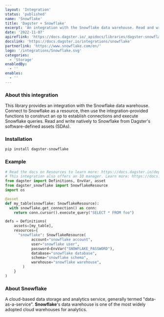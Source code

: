 ```yaml
---
layout: 'Integration'
status: 'published'
name: 'Snowflake'
title: 'Dagster + Snowflake'
excerpt: 'An integration with the Snowflake data warehouse. Read and write natively to Snowflake from Software Defined Assets.'
date: '2022-11-07'
apireflink: 'https://docs.dagster.io/_apidocs/libraries/dagster-snowflake'
docslink: 'https://docs.dagster.io/integrations/snowflake'
partnerlink: 'https://www.snowflake.com/en/'
logo: '/integrations/Snowflake.svg'
categories:
  - 'Storage'
enabledBy:
  - ''
enables:
  - ''
---
```


### About this integration

This library provides an integration with the Snowflake data warehouse. Connect to Snowflake as a resource, then use the integration-provided functions to construct an op to establish connections and execute Snowflake queries. Read and write natively to Snowflake from Dagster's software-defined assets (SDAs).

### Installation

```bash
pip install dagster-snowflake
```

### Example

```python
# Read the docs on Resources to learn more: https://docs.dagster.io/deployment/resources
# This integration also offers an IO manager. Learn more: https://docs.dagster.io/concepts/io-management/io-managers
from dagster import Definitions, EnvVar, asset
from dagster_snowflake import SnowflakeResource
import os

@asset
def my_table(snowflake: SnowflakeResource):
  with snowflake.get_connection() as conn:
    return conn.cursor().execute_query("SELECT * FROM foo")

defs = Definitions(
    assets=[my_table],
    resources={
      "snowflake": SnowflakeResource(
            account="snowflake account",
            user="snowflake user",
            password=EnvVar("SNOWFLAKE_PASSWORD"),
            database="snowflake database",
            schema="snowflake schema",
            warehouse="snowflake warehouse",
        )
    }
)
```

### About Snowflake

A cloud-based data storage and analytics service, generally termed "data-as-a-service". **Snowflake**'s data warehouse is one of the most widely adopted cloud warehouses for analytics.
